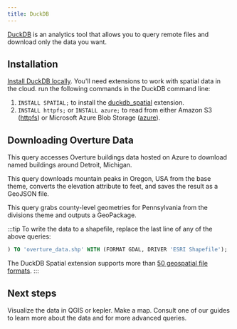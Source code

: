 ```yaml
---
title: DuckDB
---
```



[DuckDB](https://duckdb.org/) is an analytics tool that allows you to query remote files and download only the data you want.

## Installation

[Install DuckDB locally](https://duckdb.org/docs/installation/). You'll need extensions to work with spatial data in the cloud. run the following commands in the DuckDB command line:

1. `INSTALL SPATIAL;` to install the [duckdb_spatial](https://github.com/duckdblabs/duckdb_spatial) extension.
2. `INSTALL httpfs;` or `INSTALL azure;` to read from either Amazon S3 ([httpfs](https://duckdb.org/docs/guides/import/s3_import.html)) or Microsoft Azure Blob Storage ([azure](https://duckdb.org/docs/extensions/azure)).

## Downloading Overture Data

<Tabs queryString="query">
<TabItem value="Buildings" label="Buildings">

This query accesses Overture buildings data hosted on Azure to download named buildings around Detroit, Michigan.

<QueryBuilder query={DetroitBuildings}></QueryBuilder>
</TabItem>

<TabItem value="Mountains" label="Mountains">

This query downloads mountain peaks in Oregon, USA from the base theme, converts the elevation attribute to feet, and saves the result as a GeoJSON file.

<QueryBuilder query={Peaks}></QueryBuilder>

</TabItem>

<TabItem value="Counties" label="Counties">

This query grabs county-level geometries for Pennsylvania from the divisions theme and outputs a GeoPackage.

<QueryBuilder query={CountyGeometries}></QueryBuilder>

</TabItem>
</Tabs>

:::tip
To write the data to a shapefile, replace the last line of any of the above queries:

```sql
) TO 'overture_data.shp' WITH (FORMAT GDAL, DRIVER 'ESRI Shapefile');
```

The DuckDB Spatial extension supports more than [50 geospatial file formats](https://duckdb.org/docs/extensions/spatial.html#st_read--read-spatial-data-from-files).
:::

## Next steps

Visualize the data in QGIS or kepler.
Make a map.
Consult one of our guides to learn more about the data and for more advanced queries.
